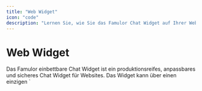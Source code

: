 ```yaml
---
title: "Web Widget"
icon: "code"
description: "Lernen Sie, wie Sie das Famulor Chat Widget auf Ihrer Website einbetten"
---
```


# Web Widget

<Note>
  Das Famulor einbettbare Chat Widget ist ein produktionsreifes, anpassbares und sicheres Chat Widget für Websites. Das Widget kann über einen einzigen `<script>` Tag eingebettet werden—kein Backend-Proxy erforderlich.
</Note>

## Übersicht

<Card title="Was ist das Famulor Web Widget?" color="blue">
  Das Famulor Web Widget ermöglicht es Ihren Website-Besuchern, direkt über einen Voice-Chat-Button mit Ihrem KI-Assistenten zu interagieren. Das Widget ist vollständig anpassbar und kann nahtlos in jede Website integriert werden.
</Card>

## Zugriff auf das Web Widget

<Card title="Widget konfigurieren" icon="headset" iconType="regular" color="green">
  Sie finden die Web Widget Einstellungen hier:

  1. Gehen Sie zu "Assistenten".
  2. Wählen Sie Ihren Assistenten aus.
  3. Klicken Sie auf "Bearbeitung".
  4. Navigieren Sie zu "Web Widget".
</Card>

## Widget-Konfiguration

<CardGroup cols={2}>
  <Card title="Live-Vorschau" icon="eye" color="blue">
    
    - 
    Sehen Sie eine Echtzeit-Vorschau Ihres Widgets.

    
    - 
    Auto-Updates bei Änderungen.

    
    - 
    Testen Sie die Funktionalität direkt.

    
  </Card>
  <Card title="Anpassungsoptionen" icon="palette" color="purple">
    
    - 
    Position auf der Website wählen.

    
    - 
    Primärfarbe anpassen.

    
    - 
    Button- und Menü-Texte bearbeiten.

    
  </Card>
</CardGroup>

## Anpassungsoptionen

### 1. Allgemeine Einstellungen

<Card title="Position und Farbe" icon="book-user" color="orange">
  
  - 
  Position:

   Wählen Sie die Position des Widgets (z.B. "Unten rechts").

  
  - 
  Primärfarbe:

   Anpassung der Widget-Farbe (z.B. #3B82F6).

  
</Card>

### 2. Button-Konfiguration

<CodeGroup>

````text
// Primärer Text, der auf dem Widget-Button angezeigt wird
Need help?
```text
// Sekundärer Text, der unter dem Haupt-Button-Text angezeigt wird
Start voice chat ✨
````

</CodeGroup>

### 3. Menü-Konfiguration

<CodeGroup>

````text
// Titel im Widget-Header
Voice AI
```text
// Untertitel im Widget-Header
Ready to help ✨
```text
// Titel, der angezeigt wird, wenn das Modal geöffnet wird
Ready to chat?
```text
// Text auf dem Button, der das Gespräch startet
Start Voice Chat
```text
// Beschreibungstext im Modal
Click below to start your voice conversation
````

</CodeGroup>

## Script-Tag Integration

<Card title="Einfache Integration" icon="code" color="green">
  Kopieren Sie den generierten Script-Tag und fügen Sie ihn in Ihre Website ein:
</Card>

### Beispiel Script-Tag

```html
<script 
  src="https://app.famulor.de/embed.js" 
  data-assistant-id="5c92d914-9099-4d5-8f09-096ada2ade0" 
  data-position="right-bottom" 
  data-color="#3B82F6" 
  data-header-title="Voice AI" 
  data-header-subtitle="Ready to help ✨" 
  data-button-main-text="Need help?" 
  data-button-sub-text="Start voice chat ✨" 
  data-start-button-text="Start Voice Chat" 
  data-modal-title="Ready to chat?" 
  data-modal-description="Click below to start your voice conversation">
</script>
```

<Warning>
  **Verwendung:** Fügen Sie diesen Script-Tag überall in den HTML-Code Ihrer Website ein, vorzugsweise vor dem schließenden `&lt;/body&gt;`-Tag.
</Warning>

## Data-Attribute Erklärung

<Card title="Verfügbare Attribute" icon="list" color="blue">
  
  - 
  data-assistant-id:

   Eindeutige ID Ihres Assistenten.

  
  - 
  data-position:

   Position des Widgets (z.B. "right-bottom").

  
  - 
  data-color:

   Primärfarbe des Widgets.

  
  - 
  data-header-title:

   Titel im Widget-Header.

  
  - 
  data-header-subtitle:

   Untertitel im Widget-Header.

  
  - 
  data-button-main-text:

   Haupt-Button-Text.

  
  - 
  data-button-sub-text:

   Unter-Button-Text.

  
  - 
  data-start-button-text:

   Text des Start-Buttons.

  
  - 
  data-modal-title:

   Modal-Titel.

  
  - 
  data-modal-description:

   Modal-Beschreibung.

  
</Card>

## Positionierungsoptionen

<CardGroup cols={1}>
  <Card title="Verfügbare Positionen" icon="compass" color="green">
    
    - 
    right-bottom:

     Unten rechts

    
    - 
    left-bottom:

     Unten links

    
    - 
    right-top:

     Oben rechts

    
    - 
    left-top:

     Oben links

    
  </Card>
  <Card title="Empfohlene Position" icon="star" color="blue">
    
    Unten rechts

     ist die häufigste und benutzerfreundlichste Position für Chat-Widgets auf Websites.

    
  </Card>
</CardGroup>

## Anpassungstipps

<Card title="Best Practices" icon="lightbulb" color="yellow">
  
  - 
  Farben:

   Wählen Sie eine Farbe, die zu Ihrem Branding passt.

  
  - 
  Texte:

   Verwenden Sie einladende und klare Formulierungen.

  
  - 
  Position:

   Achten Sie darauf, dass das Widget andere wichtige Elemente nicht verdeckt.

  
  - 
  Test:

   Testen Sie das Widget auf verschiedenen Geräten und Bildschirmgrößen.

  
</Card>

## Integration in verschiedene Plattformen

<CardGroup cols={2}>
  <Card title="WordPress" icon="wordpress" color="blue">
    
    Fügen Sie den Script-Tag in den Footer Ihres Themes oder verwenden Sie ein Plugin für benutzerdefinierte Scripts.

    
  </Card>
  <Card title="HTML/CSS Websites" icon="code" color="green">
    
    Fügen Sie den Script-Tag direkt vor dem schließenden `&lt;/body&gt;`-Tag in Ihre HTML-Dateien ein.

    
  </Card>
</CardGroup>

<CardGroup cols={2}>
  <Card title="React/Vue/Angular" icon="react" color="orange">
    
    Integrieren Sie den Script-Tag über Ihren Package Manager oder fügen Sie ihn direkt in die `index.html` ein.

    
  </Card>
  <Card title="CMS-Systeme" icon="cms" color="purple">
    
    Nutzen Sie die Script-Injection-Features Ihres CMS oder fügen Sie den Code in die Template-Dateien ein.

    
  </Card>
</CardGroup>

## Sicherheit und Performance

<Card title="Produktionsbereit" icon="shield" color="green">
  
  - 
  Sicher:

   Alle Daten werden verschlüsselt übertragen.

  
  - 
  Schnell:

   Minimale Ladezeiten durch optimierte Scripts.

  
  - 
  Zuverlässig:

   99.9% Verfügbarkeit.

  
  - 
  DSGVO-konform:

   Entspricht deutschen Datenschutzbestimmungen.

  
</Card>

## Testen des Widgets

<Card title="Widget testen" icon="test-tube" color="purple">
  
  - 
  Live-Vorschau nutzen:

   Verwenden Sie die Vorschau im Dashboard.

  
  - 
  Staging-Umgebung:

   Testen Sie das Widget zunächst auf einer Test-Website.

  
  - 
  Verschiedene Geräte:

   Testen Sie auf Desktop, Tablet und Mobile.

  
  - 
  Browser-Tests:

   Prüfen Sie die Kompatibilität mit verschiedenen Browsern.

  
  - 
  Funktionstest:

   Starten Sie einen echten Voice-Chat zur Überprüfung.

  
</Card>

## Häufige Probleme und Lösungen

<Card title="Troubleshooting" icon="help-circle" color="red">
  
  - 
  Widget wird nicht angezeigt:

   Überprüfen Sie, ob der Script-Tag korrekt eingebettet wurde.

  
  - 
  Farben falsch:

   Stellen Sie sicher, dass der Hex-Code (#) korrekt formatiert ist.

  
  - 
  Position passt nicht:

   Verwenden Sie die verfügbaren Positionswerte.

  
  - 
  Text wird nicht angezeigt:

   Prüfen Sie die data-attribute auf Schreibfehler.

  
</Card>

## Hilfe benötigt?

<Tip>
  Unser Support-Team kann Ihnen bei der Integration des Web Widgets helfen.
</Tip>

<Card title="Support kontaktieren" icon="headphones" color="blue" href="[https://famulor.de/support](https://famulor.de/support)">
  Benötigen Sie Hilfe bei der Widget-Integration? Kontaktieren Sie unser Support-Team.
</Card>